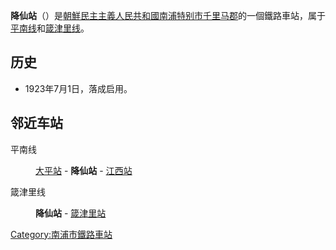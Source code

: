 {{unreferenced|time=2015-01-14T11:57:56+00:00}}
{{朝鮮半島車站資訊
|公司色 = blue
|文字色 = 
|站名 = 降仙站
|圖片 = 
|pxl = 
|圖片說明 =
|前一站1 = [[大平站_(平壤市)|大平]]
|前一站距離1 = 7.3
|後一站距離1 = 5.2
|後一站1 = [[江西站|江西]]
|所屬路線1 = [[平南线|平南线]]
|距離1 = 23.1
|起點站1 = [[平壤站|平壤]]
|前一站2 = 
|前一站距離2 = 
|後一站距離2 = 
|後一站2 = [[箴津里站|箴津里]]
|所屬路線2 = [[箴津里线|箴津里线]]
|距離2 = 0.0
|起點站2 = 降仙
|諺文 = 강선역
|朝鮮漢字 = 降仙驛
|文觀部式 = Gangseon-yeok
|馬-賴式 = Kangsŏn-yŏk
|副站名 = 
|車站編號 = 
|停站路線數 = 
|所屬公司 = [[朝鮮民主主義人民共和國鐵道省|朝鮮民主主義人民共和國鐵道省]]
|所在地 =[[南浦特别市|南浦特别市]][[千里马郡|千里马郡]]
|車站構造 = 地面车站
|月台配置 = 
|啟用年月日 =1923年7月1日
|廢站年月日 = 
|上下車人次 = 
|統計年度 = 
|轉車 = 
|備註 = 
|全寬備註 = 
}}

'''降仙站'''（{{kor|諺=강선역|漢=降仙驛|羅=Kangsŏn yŏk|f=y}}）是[[朝鮮民主主義人民共和國|朝鮮民主主義人民共和國]][[南浦特别市|南浦特别市]][[千里马郡|千里马郡]]的一個鐵路車站，属于[[平南线|平南线]]和[[箴津里线|箴津里线]]。

==历史==
*1923年7月1日，落成启用。

==邻近车站==
平南线
:[[大平站_(平壤市)|大平站]] - '''降仙站''' - [[江西站|江西站]]
箴津里线
:'''降仙站''' - [[箴津里站|箴津里站]]

{{朝鲜铁路小作品}}

{{平南线}}
{{箴津里线}}

[[Category:南浦市鐵路車站|Category:南浦市鐵路車站]]